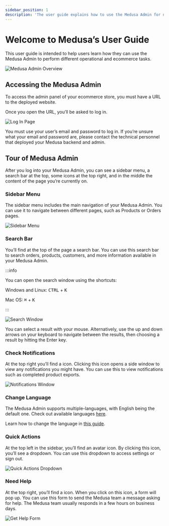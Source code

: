 ```yaml
---
sidebar_position: 1
description: 'The user guide explains how to use the Medusa Admin for non technical users. Learn through easy steps how to use the Medusa Admin to perform different operations and ecommerce tasks.'
---
```



# Welcome to Medusa’s User Guide

This user guide is intended to help users learn how they can use the Medusa Admin to perform different operational and ecommerce tasks.

![Medusa Admin Overview](https://res.cloudinary.com/dza7lstvk/image/upload/fl_lossy/f_auto/r_16/ar_16:9,c_pad/v1/Medusa%20Docs/User%20Guide/Screenshot_2023-10-20_at_12.21.19_PM_lqcurg.png)

## Accessing the Medusa Admin

To access the admin panel of your ecommerce store, you must have a URL to the deployed website.

Once you open the URL, you’ll be asked to log in.

![Log In Page](https://res.cloudinary.com/dza7lstvk/image/upload/fl_lossy/f_auto/r_16/ar_16:9,c_pad/v1/Medusa%20Docs/User%20Guide/Screenshot_2023-03-31_at_11.02.49_AM_uiv0hl.png)

You must use your user’s email and password to log in. If you’re unsure what your email and password are, please contact the technical personnel that deployed your Medusa backend and admin.

## Tour of Medusa Admin

After you log into your Medusa Admin, you can see a sidebar menu, a search bar at the top, some icons at the top right, and in the middle the content of the page you’re currently on.

### Sidebar Menu

The sidebar menu includes the main navigation of your Medusa Admin. You can use it to navigate between different pages, such as Products or Orders pages.

![Sidebar Menu](https://res.cloudinary.com/dza7lstvk/image/upload/fl_lossy/f_auto/r_16/ar_16:9,c_pad/v1/Medusa%20Docs/User%20Guide/Screenshot_2023-10-20_at_12.22.43_PM_shbr0e.png)

### Search Bar

You’ll find at the top of the page a search bar. You can use this search bar to search orders, products, customers, and more information available in your Medusa Admin.

:::info

You can open the search window using the shortcuts:

Windows and Linux: <kbd>CTRL</kbd> + <kbd>K</kbd>

Mac OS: <kbd>⌘</kbd> + <kbd>K</kbd>

:::

![Search Window](https://res.cloudinary.com/dza7lstvk/image/upload/fl_lossy/f_auto/r_16/ar_16:9,c_pad/v1/Medusa%20Docs/User%20Guide/Screenshot_2023-10-20_at_12.26.00_PM_e8sney.png)

You can select a result with your mouse. Alternatively, use the up and down arrows on your keyboard to navigate between the results, then choosing a result by hitting the Enter key.

### Check Notifications

At the top right you’ll find a <UiIcon lightIcon="https://res.cloudinary.com/dza7lstvk/image/upload/fl_lossy/f_auto/r_16/ar_16:9,c_pad/v1/Medusa%20Docs/UI%20Icons/mWhpxNX_xteuos.png" darkIcon="https://res.cloudinary.com/dza7lstvk/image/upload/v1667999044/Medusa%20Docs/UI%20Icons/tE8LOXk_puyrib.png" alt="bell" /> icon. Clicking this icon opens a side window to view any notifications you might have. You can use this to view notifications such as completed product exports.

![Notifications Window](https://res.cloudinary.com/dza7lstvk/image/upload/fl_lossy/f_auto/r_16/ar_16:9,c_pad/v1/Medusa%20Docs/User%20Guide/cTIu9yP_ubsbqx.png)

### Change Language

The Medusa Admin supports multiple-languages, with English being the default one. Check out available languages [here](./user-guide/tips/languages.md).

Learn how to change the language in [this guide](./user-guide/users/profile.md#change-admin-language).

### Quick Actions

At the top left in the sidebar, you’ll find an avatar icon. By clicking this icon, you’ll see a dropdown. You can use this dropdown to access settings or sign out.

![Quick Actions Dropdown](https://res.cloudinary.com/dza7lstvk/image/upload/fl_lossy/f_auto/r_16/ar_16:9,c_pad/v1/Medusa%20Docs/User%20Guide/Screenshot_2023-10-20_at_12.31.37_PM_wioczx.png)

### Need Help

At the top right, you’ll find a <UiIcon lightIcon="https://res.cloudinary.com/dza7lstvk/image/upload/v1667999071/Medusa%20Docs/UI%20Icons/CrABja9_lwomxs.png" darkIcon="https://res.cloudinary.com/dza7lstvk/image/upload/v1667999095/Medusa%20Docs/UI%20Icons/cgeX2hP_b1vkwy.png" alt="question mark" /> icon. When you click on this icon, a form will pop up. You can use this form to send the Medusa team a message asking for help. The Medusa team usually responds in a few hours on business days.

![Get Help Form](https://res.cloudinary.com/dza7lstvk/image/upload/fl_lossy/f_auto/r_16/ar_16:9,c_pad/v1/Medusa%20Docs/User%20Guide/Screenshot_2023-10-20_at_12.37.19_PM_vbatec.png)
